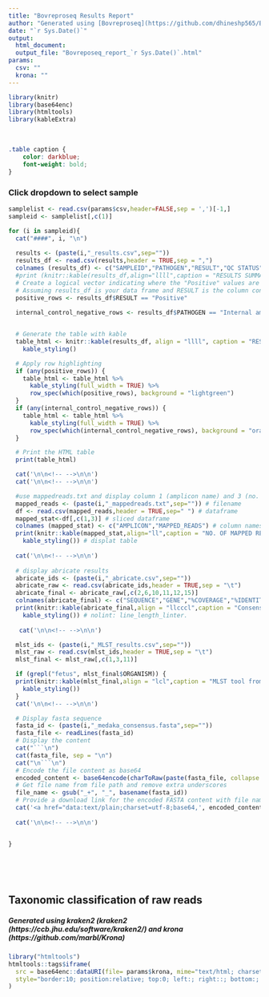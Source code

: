 ---
title: "Bovreproseq Results Report"
author: "Generated using [Bovreproseq](https://github.com/dhineshp565/Bovreproseq) pipeline"
date: "`r Sys.Date()`"
output: 
  html_document:
  output_file: "Bovreposeq_report_`r Sys.Date()`.html"
params:
  csv: ""
  krona: ""
---

```{r setup, include=FALSE}

library(knitr)
library(base64enc)
library(htmltools)
library(kableExtra)
```


<br>
```{css, echo=FALSE}
.table caption {
    color: darkblue;
    font-weight: bold;
}
```

### Click dropdown to select sample {.tabset .tabset-dropdown}
```{r, results='asis',echo=FALSE}

samplelist <- read.csv(params$csv,header=FALSE,sep = ',')[-1,]
sampleid <- samplelist[,c(1)]

for (i in sampleid){
  cat("####", i, "\n")
  
  results <- (paste(i,"_results.csv",sep=""))
  results_df <- read.csv(results,header = TRUE,sep = ",")
  colnames (results_df) <- c("SAMPLEID","PATHOGEN","RESULT","QC STATUS") # column names
  #print (knitr::kable(results_df,align="llll",caption = "RESULTS SUMMARY - Based on abricate results")) 
  # Create a logical vector indicating where the "Positive" values are
  # Assuming results_df is your data frame and RESULT is the column containing "Positive"
  positive_rows <- results_df$RESULT == "Positive"
  
  internal_control_negative_rows <- results_df$PATHOGEN == "Internal amplification control" & results_df$RESULT == "Negative"


  # Generate the table with kable
  table_html <- knitr::kable(results_df, align = "llll", caption = "RESULTS SUMMARY - Based on abricate results with custom Bovreproseq database. For more info: Seemann T, Abricate, Github https://github.com/tseemann/abricate") %>%
    kable_styling()

  # Apply row highlighting
  if (any(positive_rows)) {
    table_html <- table_html %>%
      kable_styling(full_width = TRUE) %>%
      row_spec(which(positive_rows), background = "lightgreen")
  }
  if (any(internal_control_negative_rows)) {
    table_html <- table_html %>%
      kable_styling(full_width = TRUE) %>%
      row_spec(which(internal_control_negative_rows), background = "orange")
  }

  # Print the HTML table
  print(table_html)

  cat('\n\n<!-- -->\n\n')
  cat('\n\n<!-- -->\n\n')

  #use mappedreads.txt and display column 1 (amplicon name) and 3 (no. of mapped reads)
  mapped_reads <- (paste(i,"_mappedreads.txt",sep="")) # filename
  df <- read.csv(mapped_reads,header = TRUE,sep=" ") # dataframe
  mapped_stat<-df[,c(1,3)] # sliced dataframe
  colnames (mapped_stat) <- c("AMPLICON","MAPPED_READS") # column names
  print(knitr::kable(mapped_stat,align="ll",caption = "NO. OF MAPPED READS. Generated using minimap2 (Li, H. (2018).Bioinformatics, 34:3094-3100. https://doi.org/10.1093/bioinformatics/bty191) and samtools (https://doi.org/10.1093/gigascience/giab008)") %>%
    kable_styling()) # displat table
  
  cat('\n\n<!-- -->\n\n') 
 
  # display abricate results
  abricate_ids <- (paste(i,"_abricate.csv",sep=""))
  abricate_raw <- read.csv(abricate_ids,header = TRUE,sep = "\t")
  abricate_final <- abricate_raw[,c(2,6,10,11,12,15)]
  colnames(abricate_final) <- c("SEQUENCE","GENE","%COVERAGE","%IDENTITY","DATABASE","REFERENCE") # nolint
  print(knitr::kable(abricate_final,align = "llcccl",caption = "Consensus compared to reference database. Generated using abricate (Abricate, Github https://github.com/tseemann/abricate) and custom database") %>%
    kable_styling()) # nolint: line_length_linter.
  
   cat('\n\n<!-- -->\n\n')

  mlst_ids <- (paste(i,"_MLST_results.csv",sep=""))
  mlst_raw <- read.csv(mlst_ids,header = TRUE,sep = "\t")
  mlst_final <- mlst_raw[,c(1,3,11)]

  if (grepl("fetus", mlst_final$ORGANISM)) {
  print(knitr::kable(mlst_final,align = "lcl",caption = "MLST tool from github (https://github.com/tseemann/mlst). Scans contig files against traditional PubMLST typing schemes (https://pubmlst.org/) ") %>%
    kable_styling())
  }
  cat('\n\n<!-- -->\n\n')

  # Display fasta sequence
  fasta_id <- (paste(i,"_medaka_consensus.fasta",sep=""))
  fasta_file <- readLines(fasta_id)
  # Display the content
  cat("```\n")
  cat(fasta_file, sep = "\n")
  cat("\n```\n")
  # Encode the file content as base64
  encoded_content <- base64encode(charToRaw(paste(fasta_file, collapse = "\n")))
  # Get file name from file path and remove extra underscores
  file_name <- gsub("_+", "_", basename(fasta_id))
  # Provide a download link for the encoded FASTA content with file name
  cat('<a href="data:text/plain;charset=utf-8;base64,', encoded_content, '" download="', file_name, '">Download FASTA file</a>')
  
  cat('\n\n<!-- -->\n\n')


}
```
<br>

<br>

## Taxonomic classification of raw reads   
##### Generated using kraken2 (kraken2 (https://ccb.jhu.edu/software/kraken2/) and krona (https://github.com/marbl/Krona)
```{r, echo=FALSE}
library("htmltools")
htmltools::tags$iframe(
  src = base64enc::dataURI(file= params$krona, mime="text/html; charset=UTF-8"),
  style="border:10; position:relative; top:0; left:; right::; bottom:; width:100%; height:800px"
)
```